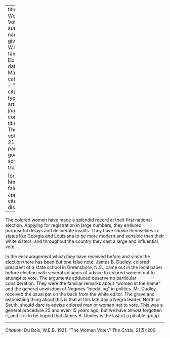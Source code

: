
---
title: 'The Woman Voter'
author:
  - name:
      given: W.E.B.
      family: Du Bois
date: Mar. 1921
categories: 
  - ""
citation: 
  type: article-journal
  container-title: The Crisis
  volume: 21
  issue: 5
  page: 200
google-scholar: true

format:
  html:
    toc: false
    appendix-cite-as: display
---


The colored women have made a splendid record at their first national election. Applying for registration in large numbers, they endured purposeful delays and deliberate insults. They have shown themselves in states like Georgia and Louisiana to be more modern and sensible than their white sisters; and throughout the country they cast a large and influential vote.

In the encouragement which they have received before and since the election there has been but one false note. James B. Dudley, colored president of a state school in Greensboro, 
N.C., came out in the local paper before election with several columns of advice to colored women not to attempt to vote. The arguments adduced deserve no particular consideration. They were the familiar remarks about "women in the home" and the general unwisdom of Negroes "meddling" in politics. Mr. Dudley received the usual pat on the back from the white editor. The grave and astonishing thing about this is that at this late day a Negro leader, North or South, should dare to advise colored men or women not to vote. This was a general procedure 25 and even 15 years ago, but we have almost forgotten it, and it is to be hoped that James B. Dudley is the last of a pitiable group.

_____________
*Citation:* Du Bois, W.E.B. 1921. "The Woman Voter." *The Crisis*. 21(5):200.